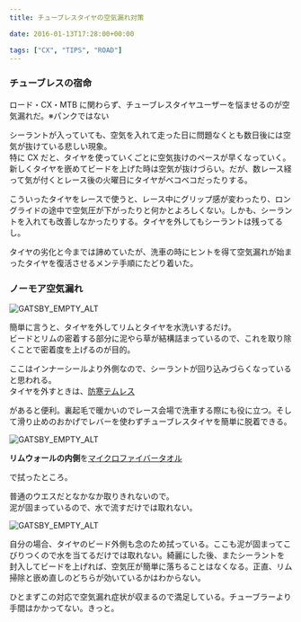 ---
title: チューブレスタイヤの空気漏れ対策

date: 2016-01-13T17:28:00+00:00

tags: ["CX", "TIPS", "ROAD"]
---

### チューブレスの宿命

ロード・CX・MTB に関わらず、チューブレスタイヤユーザーを悩ませるのが空気漏れだ。※パンクではない

シーラントが入っていても、空気を入れて走った日に問題なくとも数日後には空気が抜けている悲しい現象。  
特に CX だと、タイヤを使っていくごとに空気抜けのペースが早くなっていく。新しくタイヤを嵌めてビードを上げた時は空気が抜けづらい。だが、数レース経って気が付くとレース後の火曜日にタイヤがベコベコだったりする。

こういったタイヤをレースで使うと、レース中にグリップ感が変わったり、ロングライドの途中で空気圧が下がったりと何かとよろしくない。しかも、シーラントを入れても改善しなかったりする。タイヤを外してもシーラントは残ってるし。

タイヤの劣化と今までは諦めていたが、洗車の時にヒントを得て空気漏れが始まったタイヤを復活させるメンテ手順にたどり着いた。

### ノーモア空気漏れ

![GATSBY_EMPTY_ALT](./DSC_6962.jpg)

簡単に言うと、タイヤを外してリムとタイヤを水洗いするだけ。  
ビードとリムの密着する部分に泥やら草が結構詰まっているので、これを取り除くことで密着度を上げるのが目的。

ここはインナーシールより外側なので、シーラントが回り込みづらくなっていると思われる。  
タイヤを外すときは、<a href="http://www.amazon.co.jp/gp/product/B007PLDRAC/ref=as_li_ss_tl?ie=UTF8&camp=247&creative=7399&creativeASIN=B007PLDRAC&linkCode=as2&tag=gensobunya-22" rel="nofollow">防寒テムレス</a>

があると便利。裏起毛で暖かいのでレース会場で洗車する際にも役に立つ。そして滑り止めのおかげでレバーを使わずチューブレスタイヤを簡単に脱着できる。<img alt="" border="0" src="https://ir-jp.amazon-adsystem.com/e/ir?t=gensobunya-22&l=as2&o=9&a=B007PLDRAC" height="1" style="border: none !important; margin: 0px !important;" width="1" />

![GATSBY_EMPTY_ALT](./DSC_6964.jpg)

**リムウォールの内側**を<a href="http://www.amazon.co.jp/gp/product/B002TKLMM4/ref=as_li_ss_tl?ie=UTF8&camp=247&creative=7399&creativeASIN=B002TKLMM4&linkCode=as2&tag=gensobunya-22" rel="nofollow">マイクロファイバータオル</a>

で拭ったところ。<img alt="" border="0" src="https://ir-jp.amazon-adsystem.com/e/ir?t=gensobunya-22&l=as2&o=9&a=B002TKLMM4" height="1" style="border: none !important; margin: 0px !important;" width="1" />

普通のウエスだとなかなか取りきれないので。  
泥が固まっているので、水で流すだけでは取れない。

![GATSBY_EMPTY_ALT](./DSC_6963.jpg)

自分の場合、タイヤのビード外側も念のため拭っている。ここも泥が固まってこびりつくので水を当てるだけでは取れない。綺麗にした後、またシーラントを封入してビードを上げれば、空気圧が簡単に落ちることはなくなる。正直、リム掃除と嵌め直しのどちらが効いているかはわからない。

ひとまずこの対応で空気漏れ症状が収まるので満足している。チューブラーより手間はかかってない。きっと。

<LinkBox isAmazonLink url="https://www.amazon.co.jp/dp/B007PLDRAC/" />

<LinkBox isAmazonLink url="https://www.amazon.co.jp/dp/B002TKLMM4/" />
